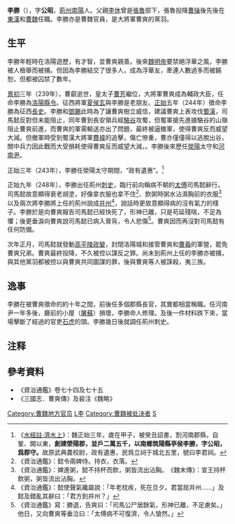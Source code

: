 '''李勝'''（{{bd|？||249年|catIdx=L李}}），字'''公昭'''，[[荆州_(古代)|荊州]][[南阳郡|南陽]]人。父親[[李休|李休]]曾是[[張魯|張魯]]部下，張魯投降[[曹操|曹操]]後先後在[[東漢|東漢]]和[[曹魏|曹魏]]任職。李勝亦是曹魏官員，是大將軍曹爽的黨羽。

== 生平 ==
李勝年輕時在洛陽遊歷，有才智，並曹爽親善。後來[[魏明帝|魏明帝]]要禁絕浮華之風，李勝被人檢舉而被捕。但因為李勝結交了很多人，成為浮華友，牽連人數過多而被饒恕，但都被囚禁了數年。

[[景初|景初]]三年（239年），曹叡逝世，皇太子[[曹芳|曹芳]]繼位，大將軍曹爽成為輔政大臣，任命李勝為[[洛阳县|洛陽]][[縣令|縣令]]。征西將軍[[夏侯玄|夏侯玄]]與李勝是老朋友。[[正始_(曹芳)|正始]]五年（244年）徵命李勝為征西[[長史|長史]]。李勝和[[鄧颺|鄧颺]]此時為了讓曹爽樹立威信，建議曹爽上表攻伐[[蜀漢|蜀漢]]，司馬懿反對但未能阻止，同年曹到長安領兵經[[駱谷|駱谷]]攻蜀，但蜀軍搶先進據駱谷的山嶺阻止曹爽前進，而曹爽的軍需輸送亦出了問題，最終被逼撤軍，使得曹爽反而威望大減。但撤軍時受到蜀漢大將軍[[費褘|費褘]]的追擊，傷亡慘重，曹亦僅僅得以逃脫出谷，關中兵力因此戰而大受損耗使得曹爽反而威望大減，。李勝後來歷任[[滎阳郡|滎陽]]太守和[[河南尹|河南尹]]。

正始三年（243年），李勝任滎陽太守期間，“政有遺惠”。<ref>《[[s:水經注/07|水經註·濟水上]]》：魏正始三年，歲在甲子，被癸丑詔書，割河南郡縣，自鞏、闕以東，'''創建滎陽郡，並戶二萬五千，以南鄉筑陽縣亭侯李勝，字公昭，爲郡守。'''故原武典農校尉，政有遺惠，民爲立祠于城北五里，號曰李君祠。</ref>

正始九年（248年），李勝出任荊州[[刺史|刺史]]，臨行前向稱病不朝的[[太傅|太傅]]司馬懿辭行。司馬懿故意顯得衰老胡塗，好像拿衣服也拿不住<ref>《資治通鑑》：懿令兩婢侍。持衣，衣落。</ref>、飲粥時粥水沾濕胸前的衣服<ref>《資治通鑑》：婢進粥，懿不持杯而飲，粥皆流出沾胸。　《魏末傳》：宣王持杯飲粥，粥皆流出沾胸。</ref>以及兩次將李勝將上任的荊州說成[[并州|并州]]<ref>《資治通鑑》：懿使聲氣纔屬說：「年老枕疾，死在旦夕。君當屈并州……」及懿及錯亂其辭曰：「君方到并州？」</ref>，說話時更故意顯得病的沒有氣力的樣子。李勝於是向曹爽報告司馬懿已經快死了，形神已離，只是苟延殘喘，不足為懼；後更垂淚向曹爽說司馬懿已病入膏肓，令人悲傷<ref>《資治通鑑》寫：勝退，告爽曰：「司馬公尸居餘氣，形神已離，不足慮矣。」他日，又向曹爽等垂泣曰：「太傅病不可復濟，令人愴然。」</ref>。曹爽因而再沒對司馬懿有任何防備。

次年正月，司馬懿就發動[[高平陵事件|高平陵政變]]，封閉洛陽城和接管曹爽和[[曹羲|曹羲]]的軍營，罷免曹爽兄弟。曹爽最終投降，不久被控以謀反之罪。尚未到荊州上任的李勝亦被捕，與其他黨羽都被控以與曹爽共同圖謀的罪，後與曹爽等人被誅殺，夷三族。

== 逸事 ==
李勝在被曹爽徵命的約十年之間，前後任多個郡縣長官，其實都相當稱職。任河南尹一年多後，廳前的小屋（[[屠蘇|屠蘇]]）損壞，李勝命人修理。及後一件材料跌下來，當場擊斷了經過的官吏[[石虎_(三國)|石虎]]的頭。李勝幾日後就調任荊州刺史。

== 注释 ==

<div class="references-small">
<references />
</div>

== 參考資料 ==
*《資治通鑑》卷七十四及七十五
*《三國志．曹爽傳》及裴注《魏略》

[[Category:曹魏地方官员|Category:曹魏地方官员]]
[[Category:曹魏刺史|L李]]
[[Category:曹魏被处决者|Category:曹魏被处决者]]
[[Category:李姓|S]]